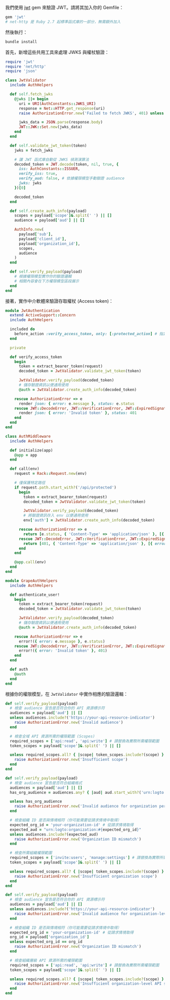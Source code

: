 
我們使用 [jwt](https://github.com/jwt/ruby-jwt) gem 來驗證 JWT。請將其加入你的 Gemfile：

```ruby title="Gemfile"
gem 'jwt'
# net-http 是 Ruby 2.7 起標準函式庫的一部分，無需額外加入
```

然後執行：

```bash
bundle install
```

首先，新增這些共用工具來處理 JWKS 與權杖驗證：

```ruby title="jwt_validator.rb"
require 'jwt'
require 'net/http'
require 'json'

class JwtValidator
  include AuthHelpers

  def self.fetch_jwks
    @jwks ||= begin
      uri = URI(AuthConstants::JWKS_URI)
      response = Net::HTTP.get_response(uri)
      raise AuthorizationError.new('Failed to fetch JWKS', 401) unless response.is_a?(Net::HTTPSuccess)

      jwks_data = JSON.parse(response.body)
      JWT::JWK::Set.new(jwks_data)
    end
  end

  def self.validate_jwt_token(token)
    jwks = fetch_jwks

    # 讓 JWT 函式庫自動從 JWKS 偵測演算法
    decoded_token = JWT.decode(token, nil, true, {
      iss: AuthConstants::ISSUER,
      verify_iss: true,
      verify_aud: false, # 依據權限模型手動驗證 audience
      jwks: jwks
    })[0]

    decoded_token
  end

  def self.create_auth_info(payload)
    scopes = payload['scope']&.split(' ') || []
    audience = payload['aud'] || []

    AuthInfo.new(
      payload['sub'],
      payload['client_id'],
      payload['organization_id'],
      scopes,
      audience
    )
  end

  def self.verify_payload(payload)
    # 根據權限模型實作你的驗證邏輯
    # 相關內容會在下方權限模型區段展示
  end
end
```

接著，實作中介軟體來驗證存取權杖 (Access token)：

<Tabs groupId="api-framework">
  <TabItem value="rails" label="Rails">

```ruby title="app/controllers/concerns/jwt_authentication.rb"
module JwtAuthentication
  extend ActiveSupport::Concern
  include AuthHelpers

  included do
    before_action :verify_access_token, only: [:protected_action] # 指定需保護的 action
  end

  private

  def verify_access_token
    begin
      token = extract_bearer_token(request)
      decoded_token = JwtValidator.validate_jwt_token(token)

      JwtValidator.verify_payload(decoded_token)
      # 儲存驗證資訊以便通用使用
      @auth = JwtValidator.create_auth_info(decoded_token)

    rescue AuthorizationError => e
      render json: { error: e.message }, status: e.status
    rescue JWT::DecodeError, JWT::VerificationError, JWT::ExpiredSignature => e
      render json: { error: 'Invalid token' }, status: 401
    end
  end
end
```

  </TabItem>
  <TabItem value="sinatra" label="Sinatra">

```ruby title="auth_middleware.rb"
class AuthMiddleware
  include AuthHelpers

  def initialize(app)
    @app = app
  end

  def call(env)
    request = Rack::Request.new(env)

    # 僅保護特定路徑
    if request.path.start_with?('/api/protected')
      begin
        token = extract_bearer_token(request)
        decoded_token = JwtValidator.validate_jwt_token(token)

        JwtValidator.verify_payload(decoded_token)
        # 將驗證資訊存入 env 以便通用使用
        env['auth'] = JwtValidator.create_auth_info(decoded_token)

      rescue AuthorizationError => e
        return [e.status, { 'Content-Type' => 'application/json' }, [{ error: e.message }.to_json]]
      rescue JWT::DecodeError, JWT::VerificationError, JWT::ExpiredSignature => e
        return [401, { 'Content-Type' => 'application/json' }, [{ error: 'Invalid token' }.to_json]]
      end
    end

    @app.call(env)
  end
end
```

  </TabItem>
  <TabItem value="grape" label="Grape">

```ruby title="auth_helpers.rb"
module GrapeAuthHelpers
  include AuthHelpers

  def authenticate_user!
    begin
      token = extract_bearer_token(request)
      decoded_token = JwtValidator.validate_jwt_token(token)

      JwtValidator.verify_payload(decoded_token)
      # 儲存驗證資訊以便通用使用
      @auth = JwtValidator.create_auth_info(decoded_token)

    rescue AuthorizationError => e
      error!({ error: e.message }, e.status)
    rescue JWT::DecodeError, JWT::VerificationError, JWT::ExpiredSignature => e
      error!({ error: 'Invalid token' }, 401)
    end
  end

  def auth
    @auth
  end
end
```

  </TabItem>
</Tabs>

根據你的權限模型，在 `JwtValidator` 中實作相應的驗證邏輯：

<Tabs groupId="permission-models">
<TabItem value="global-api-resources" label="全域 API 資源 (Global API resources)">

```ruby title="jwt_validator.rb"
def self.verify_payload(payload)
  # 檢查 audience 宣告是否符合你的 API 資源標示符
  audiences = payload['aud'] || []
  unless audiences.include?('https://your-api-resource-indicator')
    raise AuthorizationError.new('Invalid audience')
  end

  # 檢查全域 API 資源所需的權限範圍 (Scopes)
  required_scopes = ['api:read', 'api:write'] # 請替換為實際所需權限範圍
  token_scopes = payload['scope']&.split(' ') || []

  unless required_scopes.all? { |scope| token_scopes.include?(scope) }
    raise AuthorizationError.new('Insufficient scope')
  end
end
```

</TabItem>
<TabItem value="organization-permissions" label="組織（非 API）權限 (Organization (non-API) permissions)">

```ruby title="jwt_validator.rb"
def self.verify_payload(payload)
  # 檢查 audience 宣告是否符合組織格式
  audiences = payload['aud'] || []
  has_org_audience = audiences.any? { |aud| aud.start_with?('urn:logto:organization:') }

  unless has_org_audience
    raise AuthorizationError.new('Invalid audience for organization permissions')
  end

  # 檢查組織 ID 是否與情境相符（你可能需要從請求情境中取得）
  expected_org_id = 'your-organization-id' # 從請求情境取得
  expected_aud = "urn:logto:organization:#{expected_org_id}"
  unless audiences.include?(expected_aud)
    raise AuthorizationError.new('Organization ID mismatch')
  end

  # 檢查所需組織權限範圍
  required_scopes = ['invite:users', 'manage:settings'] # 請替換為實際所需權限範圍
  token_scopes = payload['scope']&.split(' ') || []

  unless required_scopes.all? { |scope| token_scopes.include?(scope) }
    raise AuthorizationError.new('Insufficient organization scope')
  end
end
```

</TabItem>
<TabItem value="organization-level-api-resources" label="組織層級 API 資源 (Organization-level API resources)">

```ruby title="jwt_validator.rb"
def self.verify_payload(payload)
  # 檢查 audience 宣告是否符合你的 API 資源標示符
  audiences = payload['aud'] || []
  unless audiences.include?('https://your-api-resource-indicator')
    raise AuthorizationError.new('Invalid audience for organization-level API resources')
  end

  # 檢查組織 ID 是否與情境相符（你可能需要從請求情境中取得）
  expected_org_id = 'your-organization-id' # 從請求情境取得
  org_id = payload['organization_id']
  unless expected_org_id == org_id
    raise AuthorizationError.new('Organization ID mismatch')
  end

  # 檢查組織層級 API 資源所需的權限範圍
  required_scopes = ['api:read', 'api:write'] # 請替換為實際所需權限範圍
  token_scopes = payload['scope']&.split(' ') || []

  unless required_scopes.all? { |scope| token_scopes.include?(scope) }
    raise AuthorizationError.new('Insufficient organization-level API scopes')
  end
end
```

</TabItem>
</Tabs>
